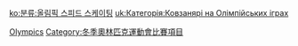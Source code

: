 {{Main article|冬季奧林匹克運動會競速滑冰比賽}}
{{Commonscat-inline|Speed skating at the Olympics}}

[[Category:綜合運動會競速滑冰比賽|Olympics]]
[[Category:冬季奧林匹克運動會比賽項目|Category:冬季奧林匹克運動會比賽項目]]

[[ko:분류:올림픽_스피드_스케이팅|ko:분류:올림픽 스피드 스케이팅]]
[[uk:Категорія:Ковзанярі_на_Олімпійських_іграх|uk:Категорія:Ковзанярі на Олімпійських іграх]]